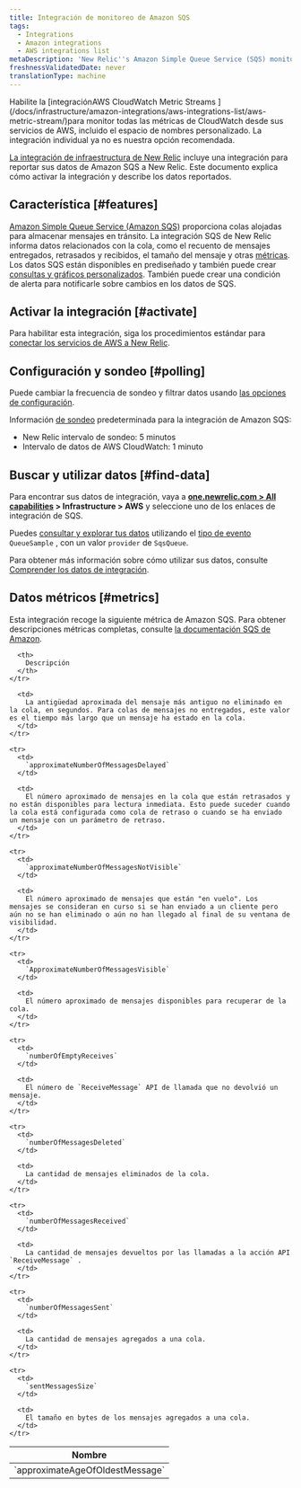 ```yaml
---
title: Integración de monitoreo de Amazon SQS
tags:
  - Integrations
  - Amazon integrations
  - AWS integrations list
metaDescription: 'New Relic''s Amazon Simple Queue Service (SQS) monitoring integration: what data it reports, and how to enable it.'
freshnessValidatedDate: never
translationType: machine
---
```


<Callout variant="important">
  Habilite la [integraciónAWS CloudWatch Metric Streams ](/docs/infrastructure/amazon-integrations/aws-integrations-list/aws-metric-stream/)para monitor todas las métricas de CloudWatch desde sus servicios de AWS, incluido el espacio de nombres personalizado. La integración individual ya no es nuestra opción recomendada.
</Callout>

[La integración de infraestructura de New Relic](/docs/infrastructure/integrations-getting-started/getting-started/introduction-infrastructure-integrations) incluye una integración para reportar sus datos de Amazon SQS a New Relic. Este documento explica cómo activar la integración y describe los datos reportados.

## Característica [#features]

[Amazon Simple Queue Service (Amazon SQS)](https://aws.amazon.com/sqs/) proporciona colas alojadas para almacenar mensajes en tránsito. La integración SQS de New Relic informa datos relacionados con la cola, como el recuento de mensajes entregados, retrasados y recibidos, el tamaño del mensaje y otras [métricas](#metrics). Los datos SQS están disponibles en <InlinePopover type="dashboards"/>prediseñado y también puede crear [consultas y gráficos personalizados](/docs/infrastructure/integrations-getting-started/getting-started/use-integration-data-new-relic-insights). También puede crear una condición de alerta para notificarle sobre cambios en los datos de SQS.

## Activar la integración [#activate]

Para habilitar esta integración, siga los procedimientos estándar para [conectar los servicios de AWS a New Relic](/docs/infrastructure/infrastructure-integrations/getting-started/connect-aws-integrations-infrastructure).

## Configuración y sondeo [#polling]

Puede cambiar la frecuencia de sondeo y filtrar datos usando [las opciones de configuración](/docs/integrations/new-relic-integrations/getting-started/configure-polling-frequency-data-collection-cloud-integrations).

Información [de sondeo](/docs/infrastructure/amazon-integrations/aws-integrations-list/aws-polling-intervals-infrastructure-integrations) predeterminada para la integración de Amazon SQS:

* New Relic intervalo de sondeo: 5 minutos
* Intervalo de datos de AWS CloudWatch: 1 minuto

## Buscar y utilizar datos [#find-data]

Para encontrar sus datos de integración, vaya a <DNT>**[one.newrelic.com > All capabilities](https://one.newrelic.com/all-capabilities) > Infrastructure > AWS**</DNT> y seleccione uno de los enlaces de integración de SQS.

Puedes [consultar y explorar tus datos](/docs/using-new-relic/data/understand-data/query-new-relic-data) utilizando el [tipo de evento](/docs/data-apis/understand-data/new-relic-data-types/#event-data) `QueueSample` , con un valor `provider` de `SqsQueue`.

Para obtener más información sobre cómo utilizar sus datos, consulte [Comprender los datos de integración](/docs/infrastructure/integrations/find-use-infrastructure-integration-data).

## Datos métricos [#metrics]

Esta integración recoge la siguiente métrica de Amazon SQS. Para obtener descripciones métricas completas, consulte [la documentación SQS de Amazon](http://docs.aws.amazon.com/AmazonCloudWatch/latest/monitoring/sqs-metricscollected.html).

<table>
  <thead>
    <tr>
      <th width={360}>
        Nombre
      </th>

      <th>
        Descripción
      </th>
    </tr>
  </thead>

  <tbody>
    <tr>
      <td>
        `approximateAgeOfOldestMessage`
      </td>

      <td>
        La antigüedad aproximada del mensaje más antiguo no eliminado en la cola, en segundos. Para colas de mensajes no entregados, este valor es el tiempo más largo que un mensaje ha estado en la cola.
      </td>
    </tr>

    <tr>
      <td>
        `approximateNumberOfMessagesDelayed`
      </td>

      <td>
        El número aproximado de mensajes en la cola que están retrasados y no están disponibles para lectura inmediata. Esto puede suceder cuando la cola está configurada como cola de retraso o cuando se ha enviado un mensaje con un parámetro de retraso.
      </td>
    </tr>

    <tr>
      <td>
        `approximateNumberOfMessagesNotVisible`
      </td>

      <td>
        El número aproximado de mensajes que están "en vuelo". Los mensajes se consideran en curso si se han enviado a un cliente pero aún no se han eliminado o aún no han llegado al final de su ventana de visibilidad.
      </td>
    </tr>

    <tr>
      <td>
        `ApproximateNumberOfMessagesVisible`
      </td>

      <td>
        El número aproximado de mensajes disponibles para recuperar de la cola.
      </td>
    </tr>

    <tr>
      <td>
        `numberOfEmptyReceives`
      </td>

      <td>
        El número de `ReceiveMessage` API de llamada que no devolvió un mensaje.
      </td>
    </tr>

    <tr>
      <td>
        `numberOfMessagesDeleted`
      </td>

      <td>
        La cantidad de mensajes eliminados de la cola.
      </td>
    </tr>

    <tr>
      <td>
        `numberOfMessagesReceived`
      </td>

      <td>
        La cantidad de mensajes devueltos por las llamadas a la acción API `ReceiveMessage` .
      </td>
    </tr>

    <tr>
      <td>
        `numberOfMessagesSent`
      </td>

      <td>
        La cantidad de mensajes agregados a una cola.
      </td>
    </tr>

    <tr>
      <td>
        `sentMessagesSize`
      </td>

      <td>
        El tamaño en bytes de los mensajes agregados a una cola.
      </td>
    </tr>
  </tbody>
</table>